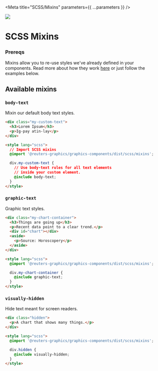 
<Meta title="SCSS/Mixins" parameters={{ ...parameters }} />

![](https://graphics.thomsonreuters.com/style-assets/images/logos/reuters-graphics-logo/svg/graphics-logo-color-dark.svg)

# SCSS Mixins

### Prereqs

Mixins allow you to re-use styles we've already defined in your components. Read more about how they work [here](https://sass-lang.com/documentation/at-rules/mixin) or just follow the examples below.

## Available mixins

### `body-text`

Mixin our default body text styles.

```html
<div class="my-custom-text">
  <h3>Lorem Ipsum</h3>
  <p>Ig-pay atin-lay</p>
</div>

<style lang="scss">
  // Import SCSS mixins
  @import '@reuters-graphics/graphics-components/dist/scss/mixins';

  div.my-custom-text {
    // Use body-text rules for all text elements
    // inside your custom element.
    @include body-text;
  }
</style>
```

### `graphic-text`

Graphic text styles.

```html
<div class="my-chart-container">
  <h3>Things are going up</h3>
  <p>Recent data point to a clear trend.</p>
  <div id="chart"></div>
  <aside>
    <p>Source: Horoscopery</p>
  </aside>
</div>

<style lang="scss">
  @import '@reuters-graphics/graphics-components/dist/scss/mixins';

  div.my-chart-container {
    @include graphic-text;
  }
</style>
```

### `visually-hidden`

Hide text meant for screen readers.

```html
<div class="hidden">
  <p>A chart that shows many things.</p>
</div>

<style lang="scss">
  @import '@reuters-graphics/graphics-components/dist/scss/mixins';

  div.hidden {
    @include visually-hidden;
  }
</style>
```
